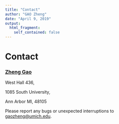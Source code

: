 ```yaml
---
title: "Contact"
author: "GAO Zheng"
date: "April 9, 2019"
output:
  html_fragment:
    self_contained: false
---
```


# Contact

### [Zheng Gao](http://www-personal.umich.edu/~gaozheng/){target="_blank"}

West Hall 436, 

1085 South University, 

Ann Arbor MI, 48105

Please report any bugs or unexpected interruptions to <gaozheng@umich.edu>.
